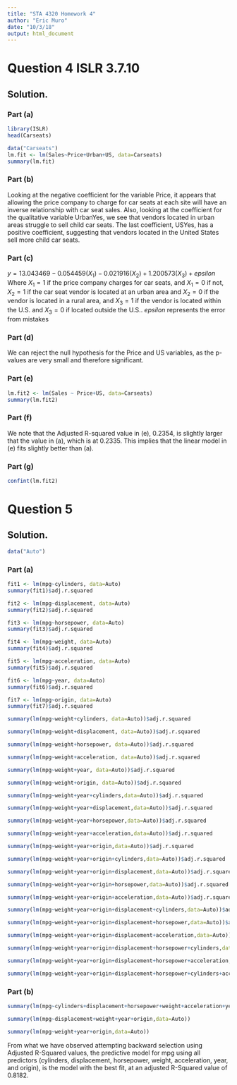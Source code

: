 ```yaml
---
title: "STA 4320 Homework 4"
author: "Eric Muro"
date: "10/3/18"
output: html_document
---
```


# Question 4 ISLR 3.7.10


## Solution.

### Part (a)

```r
library(ISLR)
head(Carseats)
```

```r
data("Carseats")
lm.fit <- lm(Sales~Price+Urban+US, data=Carseats)
summary(lm.fit)
```


### Part (b)

Looking at the negative coefficient for the variable Price, it appears that allowing the price company to charge for car seats at each site will have an inverse relationship with car seat sales. Also, looking at the coefficient for the qualitative variable UrbanYes, we see that vendors located in urban areas struggle to sell child car seats. The last coefficient, USYes, has a positive coefficient, suggesting that vendors located in the United States sell more child car seats.

### Part (c)

$y = 13.043469 - 0.054459(X_1) - 0.021916(X_2) + 1.200573(X_3) + epsilon$
Where $X_1=1$ if the price company charges for car seats, and $X_1=0$ if not,
$X_2=1$ if the car seat vendor is located at an urban area and $X_2=0$ if the vendor is located in a rural area, and $X_3=1$ if the vendor is located within the U.S. and $X_3=0$ if located outside the U.S.. $epsilon$ represents the error from mistakes

### Part (d)

We can reject the null hypothesis for the Price and US variables, as the p-values are very small and therefore significant.

### Part (e)

```r
lm.fit2 <- lm(Sales ~ Price+US, data=Carseats)
summary(lm.fit2)
```


### Part (f)

We note that the Adjusted R-squared value in (e), 0.2354, is slightly larger that the value in (a), which is at 0.2335. This implies that the linear model in (e) fits slightly better than (a).

### Part (g)

```r
confint(lm.fit2)
```


# Question 5


## Solution.

```r
data("Auto")
```


### Part (a)

```r
fit1 <- lm(mpg~cylinders, data=Auto)
summary(fit1)$adj.r.squared

fit2 <- lm(mpg~displacement, data=Auto)
summary(fit2)$adj.r.squared

fit3 <- lm(mpg~horsepower, data=Auto)
summary(fit3)$adj.r.squared

fit4 <- lm(mpg~weight, data=Auto)
summary(fit4)$adj.r.squared

fit5 <- lm(mpg~acceleration, data=Auto)
summary(fit5)$adj.r.squared

fit6 <- lm(mpg~year, data=Auto)
summary(fit6)$adj.r.squared

fit7 <- lm(mpg~origin, data=Auto)
summary(fit7)$adj.r.squared
```

```r
summary(lm(mpg~weight+cylinders, data=Auto))$adj.r.squared

summary(lm(mpg~weight+displacement, data=Auto))$adj.r.squared

summary(lm(mpg~weight+horsepower, data=Auto))$adj.r.squared

summary(lm(mpg~weight+acceleration, data=Auto))$adj.r.squared

summary(lm(mpg~weight+year, data=Auto))$adj.r.squared

summary(lm(mpg~weight+origin, data=Auto))$adj.r.squared
```

```r
summary(lm(mpg~weight+year+cylinders,data=Auto))$adj.r.squared

summary(lm(mpg~weight+year+displacement,data=Auto))$adj.r.squared

summary(lm(mpg~weight+year+horsepower,data=Auto))$adj.r.squared

summary(lm(mpg~weight+year+acceleration,data=Auto))$adj.r.squared

summary(lm(mpg~weight+year+origin,data=Auto))$adj.r.squared
```

```r
summary(lm(mpg~weight+year+origin+cylinders,data=Auto))$adj.r.squared

summary(lm(mpg~weight+year+origin+displacement,data=Auto))$adj.r.squared

summary(lm(mpg~weight+year+origin+horsepower,data=Auto))$adj.r.squared

summary(lm(mpg~weight+year+origin+acceleration,data=Auto))$adj.r.squared
```

```r
summary(lm(mpg~weight+year+origin+displacement+cylinders,data=Auto))$adj.r.squared

summary(lm(mpg~weight+year+origin+displacement+horsepower,data=Auto))$adj.r.squared

summary(lm(mpg~weight+year+origin+displacement+acceleration,data=Auto))$adj.r.squared
```

```r
summary(lm(mpg~weight+year+origin+displacement+horsepower+cylinders,data=Auto))$adj.r.squared

summary(lm(mpg~weight+year+origin+displacement+horsepower+acceleration,data=Auto))$adj.r.squared
```

```r
summary(lm(mpg~weight+year+origin+displacement+horsepower+cylinders+acceleration,data=Auto))$adj.r.squared
```


### Part (b)


```r
summary(lm(mpg~cylinders+displacement+horsepower+weight+acceleration+year+origin,data=Auto))
```

```r
summary(lm(mpg~displacement+weight+year+origin,data=Auto))
```

```r
summary(lm(mpg~weight+year+origin,data=Auto))
```

From what we have observed attempting backward selection using Adjusted R-Squared values, the predictive model for mpg using all predictors (cylinders, displacement, horsepower, weight, acceleration, year, and origin), is the model with the best fit, at an adjusted R-Squared value of 0.8182.


